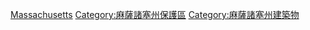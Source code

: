 [[Category:美国各州公园|Massachusetts]]
[[Category:麻薩諸塞州保護區|Category:麻薩諸塞州保護區]]
[[Category:麻薩諸塞州建築物|Category:麻薩諸塞州建築物]]